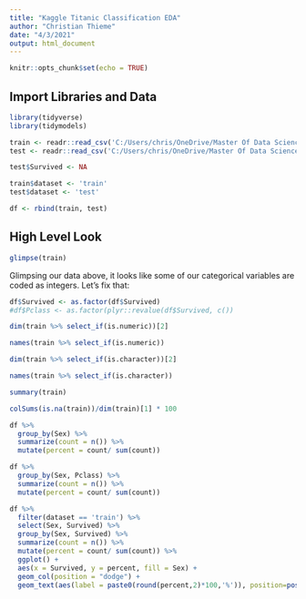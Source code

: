 ```yaml
---
title: "Kaggle Titanic Classification EDA"
author: "Christian Thieme"
date: "4/3/2021"
output: html_document
---
```


```r
knitr::opts_chunk$set(echo = TRUE)
```

## Import Libraries and Data

```r
library(tidyverse)
library(tidymodels)
```

```r
train <- readr::read_csv('C:/Users/chris/OneDrive/Master Of Data Science - CUNY/Winter 2021/DATA621/Business-Analytics-and-Data-Mining-with-Regression/Titanic Kaggle Blog Dataset/train.csv')
test <- readr::read_csv('C:/Users/chris/OneDrive/Master Of Data Science - CUNY/Winter 2021/DATA621/Business-Analytics-and-Data-Mining-with-Regression/Titanic Kaggle Blog Dataset/test.csv')

test$Survived <- NA 

train$dataset <- 'train'
test$dataset <- 'test'

df <- rbind(train, test)

```

## High Level Look

```r
glimpse(train)
```
Glimpsing our data above, it looks like some of our categorical variables are coded as integers. Let's fix that:

```r
df$Survived <- as.factor(df$Survived)
#df$Pclass <- as.factor(plyr::revalue(df$Survived, c())
```


```r
dim(train %>% select_if(is.numeric))[2]
```

```r
names(train %>% select_if(is.numeric))
```

```r
dim(train %>% select_if(is.character))[2]

```
```r
names(train %>% select_if(is.character))
```

```r
summary(train)
```

```r
colSums(is.na(train))/dim(train)[1] * 100
```
```r
df %>% 
  group_by(Sex) %>%
  summarize(count = n()) %>%
  mutate(percent = count/ sum(count))
```

```r
df %>% 
  group_by(Sex, Pclass) %>%
  summarize(count = n()) %>%
  mutate(percent = count/ sum(count))
```


```r
df %>% 
  filter(dataset == 'train') %>%
  select(Sex, Survived) %>%
  group_by(Sex, Survived) %>%
  summarize(count = n()) %>%
  mutate(percent = count/ sum(count)) %>%
  ggplot() + 
  aes(x = Survived, y = percent, fill = Sex) + 
  geom_col(position = "dodge") + 
  geom_text(aes(label = paste0(round(percent,2)*100,'%')), position=position_dodge(width=0.9), vjust = -.5)
```

